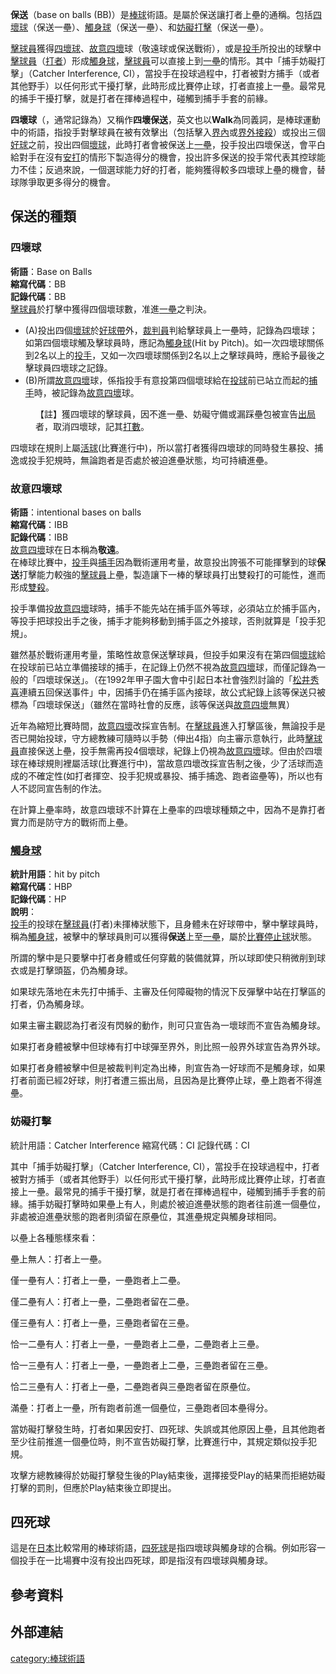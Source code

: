 {{Otheruses|保送生|subject=一种棒球术语|other=一种免试进入高等学府的制度}}
'''保送'''（base on balls (BB)）是[[棒球|棒球]]術語。是屬於保送讓打者上壘的通稱。包括[[四壞球|四壞球]]（保送一壘）、[[觸身球|觸身球]]（保送一壘）、和[[妨礙打擊|妨礙打擊]]（保送一壘）。

[[擊球員|擊球員]]獲得[[四壞球|四壞球]]、[[故意四壞|故意四壞]]球（敬遠球或保送戰術），或是[[投手|投手]]所投出的球擊中[[擊球員|擊球員]]（[[打者|打者]]）形成[[觸身球|觸身球]]，[[擊球員|擊球員]]可以直接上到[[一壘|一壘]]的情形。其中「捕手妨礙打擊」（Catcher Interference, CI），當投手在投球過程中，打者被對方捕手（或者其他野手）以任何形式干擾打擊，此時形成比賽停止球，打者直接上一壘。最常見的捕手干擾打擊，就是打者在揮棒過程中，碰觸到捕手手套的前緣。

'''四壞球'''（'''{{lang|en|Base on Balls}}'''，通常記錄為'''{{lang|en|BB}}'''）又稱作'''四壞保送'''，英文也以'''Walk'''為同義詞，是棒球運動中的術語，指投手對擊球員在被有效擊出（包括擊入[[界內|界內]]或[[界外接殺|界外接殺]]）或投出三個[[好球|好球]]之前，投出四個[[壞球|壞球]]，此時打者會被保送上[[一壘|一壘]]，投手投出四壞保送，會平白給對手在沒有[[安打|安打]]的情形下製造得分的機會，投出許多保送的投手常代表其控球能力不佳；反過來說，一個選球能力好的打者，能夠獲得較多四壞球上壘的機會，替球隊爭取更多得分的機會。

== 保送的種類 ==

=== 四壞球 ===
'''術語'''：Base on Balls<BR>
'''縮寫代碼'''：BB<BR>
'''記錄代碼'''：BB<BR>
[[擊球員|擊球員]]於打擊中獲得四個壞球數，准進[[一壘|一壘]]之判決。
*(A)投出四個[[壞球|壞球]]於[[好球帶|好球帶]]外，[[裁判員|裁判員]]判給擊球員上一壘時，記錄為四壞球；如第四個壞球觸及擊球員時，應記為[[觸身球|觸身球]](Hit by Pitch)。如一次四壞球關係到2名以上的[[投手|投手]]，又如一次四壞球關係到2名以上之擊球員時，應給予最後之擊球員四壞球之記錄。
*(B)所謂[[故意四壞|故意四壞]]球，係指投手有意投第四個壞球給在[[投球|投球]]前已站立而起的[[捕手|捕手]]時，被記錄為[[故意四壞|故意四壞]]球。
:【註】獲四壞球的擊球員，因不進一壘、妨礙守備或漏踩壘包被宣告[[出局_(棒球)|出局]]者，取消四壞球，記其[[打數|打數]]。

四壞球在規則上屬[[活球|活球]](比賽進行中)，所以當打者獲得四壞球的同時發生暴投、捕逸或投手犯規時，無論跑者是否處於被迫進壘狀態，均可持續進壘。

===故意四壞球===
'''術語'''：intentional bases on balls<BR>
'''縮寫代碼'''：IBB<BR>
'''記錄代碼'''：IBB<BR>
[[故意四壞|故意四壞]]球在日本稱為'''敬遠'''。<br>
在棒球比賽中，[[投手|投手]]與[[捕手|捕手]]因為戰術運用考量，故意投出誇張不可能揮擊到的球'''保送'''打擊能力較強的[[擊球員|擊球員]]上壘，製造讓下一棒的擊球員打出雙殺打的可能性，進而形成[[雙殺_(棒球)|雙殺]]。

投手準備投[[故意四壞|故意四壞]]球時，捕手不能先站在捕手區外等球，必須站立於捕手區內，等投手把球投出手之後，捕手才能夠移動到捕手區之外接球，否則就算是「投手犯規」。

雖然基於戰術運用考量，策略性故意保送擊球員，但投手如果沒有在第四個[[壞球|壞球]]給在投球前已站立準備接球的捕手，在記錄上仍然不視為[[故意四壞|故意四壞]]球，而僅記錄為一般的「四壞球保送」。（在1992年甲子園大會中引起日本社會強烈討論的「[[松井秀喜|松井秀喜]]連續五回保送事件」中，因捕手仍在捕手區內接球，故公式紀錄上該等保送只被標為「四壞球保送」（雖然在當時社會的反應，該等保送與[[故意四壞|故意四壞]]無異）

近年為縮短比賽時間，[[故意四壞|故意四壞]]改採宣告制。在[[擊球員|擊球員]]進入打擊區後，無論投手是否已開始投球，守方總教練可隨時以手勢（伸出4指）向主審示意執行，此時[[擊球員|擊球員]]直接保送上壘，投手無需再投4個壞球，紀錄上仍視為[[故意四壞|故意四壞]]球。但由於四壞球在棒球規則裡屬活球(比賽進行中)，當故意四壞改採宣告制之後，少了活球而造成的不確定性(如打者揮空、投手犯規或暴投、捕手捕逸、跑者盜壘等)，所以也有人不認同宣告制的作法。

在計算上壘率時，故意四壞球不計算在上壘率的四壞球種類之中，因為不是靠打者實力而是防守方的戰術而上壘。

=== [[觸身球|觸身球]] ===
{{main|觸身球}}
'''統計用語'''：hit by pitch<BR>
'''縮寫代碼'''：HBP<BR>
'''記錄代碼'''：HP<BR>
'''說明'''：<BR>
[[投手|投手]]的投球在[[擊球員|擊球員]](打者)未揮棒狀態下，且身體未在好球帶中，擊中擊球員時，稱為[[觸身球|觸身球]]，被擊中的擊球員則可以獲得'''保送'''上至[[一壘|一壘]]，屬於[[比賽停止球|比賽停止球]]狀態。

所謂的擊中是只要擊中打者身體或任何穿戴的裝備就算，所以球即使只稍微削到球衣或是打擊頭盔，仍為觸身球。

如果球先落地在未先打中捕手、主審及任何障礙物的情況下反彈擊中站在打擊區的打者，仍為觸身球。

如果主審主觀認為打者沒有閃躲的動作，則可只宣告為一壞球而不宣告為觸身球。

如果打者身體被擊中但球棒有打中球彈至界外，則比照一般界外球宣告為界外球。

如果打者身體被擊中但是被裁判判定為出棒，則宣告為一好球而不是觸身球，如果打者前面已經2好球，則打者遭三振出局，且因為是比賽停止球，壘上跑者不得進壘。

=== 妨礙打擊 ===

統計用語：Catcher Interference
縮寫代碼：CI
記錄代碼：CI

其中「捕手妨礙打擊」（Catcher Interference, CI），當投手在投球過程中，打者被對方捕手（或者其他野手）以任何形式干擾打擊，此時形成比賽停止球，打者直接上一壘。最常見的捕手干擾打擊，就是打者在揮棒過程中，碰觸到捕手手套的前緣。捕手妨礙打擊時如果壘上有人，則處於被迫進壘狀態的跑者往前進一個壘位，非處被迫進壘狀態的跑者則須留在原壘位，其進壘規定與觸身球相同。

以壘上各種態樣來看：

壘上無人：打者上一壘。

僅一壘有人：打者上一壘，一壘跑者上二壘。

僅二壘有人：打者上一壘，二壘跑者留在二壘。

僅三壘有人：打者上一壘，三壘跑者留在三壘。

恰一二壘有人：打者上一壘，一壘跑者上二壘，二壘跑者上三壘。

恰一三壘有人：打者上一壘，一壘跑者上二壘，三壘跑者留在三壘。

恰二三壘有人：打者上一壘，二壘跑者與三壘跑者留在原壘位。

滿壘：打者上一壘，所有跑者前進一個壘位，三壘跑者回本壘得分。

當妨礙打擊發生時，打者如果因安打、四死球、失誤或其他原因上壘，且其他跑者至少往前推進一個壘位時，則不宣告妨礙打擊，比賽進行中，其規定類似投手犯規。

攻擊方總教練得於妨礙打擊發生後的Play結束後，選擇接受Play的結果而拒絕妨礙打擊的罰則，但應於Play結束後立即提出。

== 四死球 ==
這是在[[日本|日本]]比較常用的棒球術語，[[四死球|四死球]]是指四壞球與觸身球的合稱。例如形容一個投手在一比場賽中沒有投出四死球，即是指沒有四壞球與觸身球。

== 參考資料 ==
{{reflist}}

== 外部連結 ==
{{台灣棒球維基館}}
{{棒球統計}}
[[category:棒球術語|category:棒球術語]]